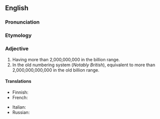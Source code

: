 {{also|multi-billion}}
==English==

===Pronunciation===
{{rfp|mul*ti-bil*li-on, MOHL-tee-BIL-li-uhn|lang=en}}

===Etymology===
{{prefix|multi|billion|lang=en}}

===Adjective===
{{head|en|adjective}}

# Having more than 2,000,000,000 in the billion range.
# In the old numbering system (''Notably British''), equivalent to more than 2,000,000,000,000 in the old billion range.

====Translations====
{{trans-top|having more than 2,000,000,000 in the billion range}}
* Finnish: {{t|fi|monimiljardinen}}
* French: {{t+|fr|multibillion}}
{{trans-mid}}
* Italian: {{t|it|multibillione}}
* Russian: {{t+|ru|многомиллиа́рдный}}
{{trans-bottom}}
